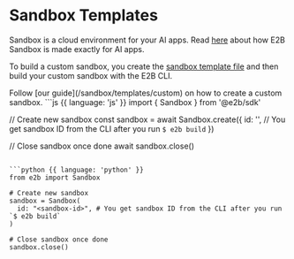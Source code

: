 # Sandbox Templates

Sandbox is a cloud environment for your AI apps.
Read [here](/sandbox/overview) about how E2B Sandbox is made exactly for AI apps.

To build a custom sandbox, you create the [sandbox template file](/sandbox/templates/template-file) and then build your custom sandbox with the E2B CLI.

<Note>
Follow [our guide](/sandbox/templates/custom) on how to create a custom sandbox.
</Note>


<CodeGroup title="Using custom sandbox with SDK" isRunnable={false}>
```js {{ language: 'js' }}
import { Sandbox } from '@e2b/sdk'

// Create new sandbox
const sandbox = await Sandbox.create({
  id: '<sandbox-id>', // You get sandbox ID from the CLI after you run `$ e2b build`
})

// Close sandbox once done
await sandbox.close()
```

```python {{ language: 'python' }}
from e2b import Sandbox

# Create new sandbox
sandbox = Sandbox(
  id: "<sandbox-id>", # You get sandbox ID from the CLI after you run `$ e2b build`
)

# Close sandbox once done
sandbox.close()
```
</CodeGroup>